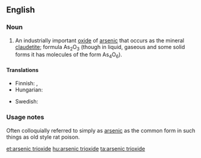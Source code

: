 ==English==
{{wikipedia}}

===Noun===
{{en-noun|-}}

# An industrially important [[oxide]] of [[arsenic]] that occurs as the mineral [[claudetite]]; formula As<sub>2</sub>O<sub>3</sub> (though in liquid, gaseous and some solid forms it has molecules of the form As<sub>4</sub>O<sub>6</sub>).

====Translations====
{{trans-top|an oxide of arsenic}}
* Finnish: {{t+|fi|arseenitrioksidi}}, {{t+|fi|arsenikki}}
* Hungarian: {{t+|hu|arzén-trioxid}}
{{trans-mid}}
* Swedish: {{t|sv|arseniktrioxid|c}}
{{trans-bottom}}

===Usage notes===
Often colloquially referred to simply as [[arsenic]] as the common form in such things as old style rat poison.

[[et:arsenic trioxide]]
[[hu:arsenic trioxide]]
[[ta:arsenic trioxide]]
